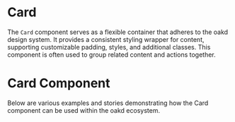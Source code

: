 
<Meta of={meta} />

# Card

The `Card` component serves as a flexible container that adheres to the oakd design system. It provides a consistent styling wrapper for content, supporting customizable padding, styles, and additional classes. This component is often used to group related content and actions together.

<Primary />

<Controls />

# Card Component

Below are various examples and stories demonstrating how the Card component can be used within the oakd ecosystem.

<Stories />
